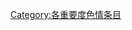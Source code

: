 {{catmore1|[[Wikipedia:色情专题|Wikipedia:色情专题]]}}
{{cat importance | topic=色情 | importance=高}}
{{Articles by Importance|topic=色情}}
{{CategoryTOC}}
[[Category:各重要度色情条目|Category:各重要度色情条目]]